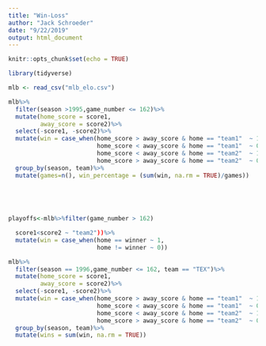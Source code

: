 ```yaml
---
title: "Win-Loss"
author: "Jack Schroeder"
date: "9/22/2019"
output: html_document
---
```


```r
knitr::opts_chunk$set(echo = TRUE)

library(tidyverse)

mlb <- read_csv("mlb_elo.csv")

```

```r
mlb%>%
  filter(season >1995,game_number <= 162)%>%
  mutate(home_score = score1,
         away_score = score2)%>%
  select(-score1, -score2)%>%
  mutate(win = case_when(home_score > away_score & home == "team1"  ~ 1,
                         home_score < away_score & home == "team1"  ~ 0,
                         home_score < away_score & home == "team2"  ~ 1,
                         home_score > away_score & home == "team2"  ~ 0))%>%
  group_by(season, team)%>%
  mutate(games=n(), win_percentage = (sum(win, na.rm = TRUE)/games))
  

  
  


```


```r
playoffs<-mlb%>%filter(game_number > 162)

  score1<score2 ~ "team2"))%>%
  mutate(win = case_when(home == winner ~ 1,
                         home != winner ~ 0))
```

```r
mlb%>%
  filter(season == 1996,game_number <= 162, team == "TEX")%>%
  mutate(home_score = score1,
         away_score = score2)%>%
  select(-score1, -score2)%>%
  mutate(win = case_when(home_score > away_score & home == "team1"  ~ 1,
                         home_score < away_score & home == "team1"  ~ 0,
                         home_score < away_score & home == "team2"  ~ 1,
                         home_score > away_score & home == "team2"  ~ 0))%>%
  group_by(season, team)%>%
  mutate(wins = sum(win, na.rm = TRUE))
```


